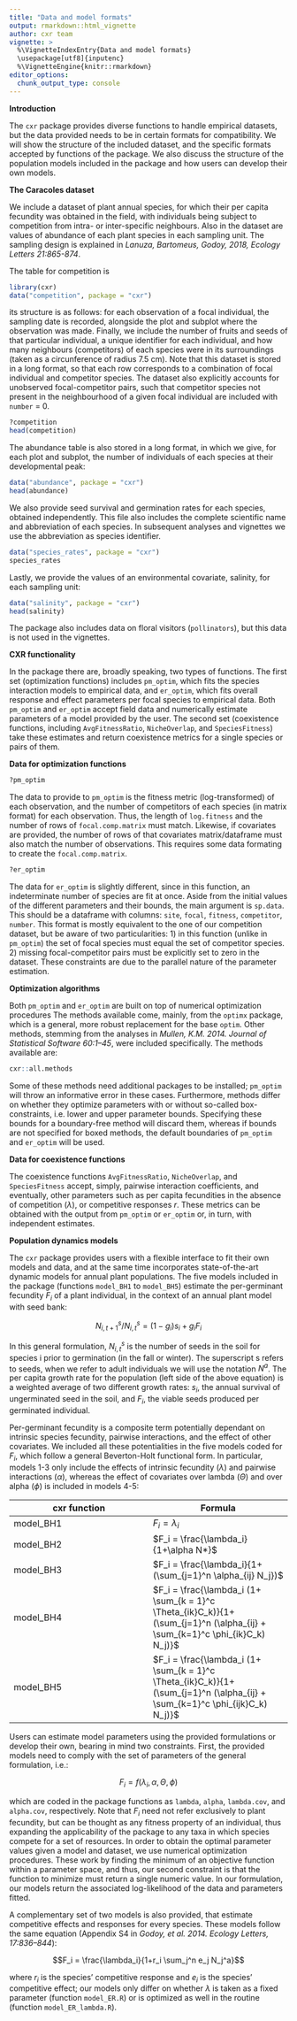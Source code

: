```yaml
---
title: "Data and model formats"
output: rmarkdown::html_vignette
author: cxr team
vignette: >
  %\VignetteIndexEntry{Data and model formats}
  \usepackage[utf8]{inputenc}
  %\VignetteEngine{knitr::rmarkdown}
editor_options: 
  chunk_output_type: console
---
```


**Introduction**

The `cxr` package provides diverse functions to handle empirical datasets, but the data provided needs to be in certain formats for compatibility. We will show the structure of the included dataset, and the specific formats accepted by functions of the package. We also discuss the structure of the population models included in the package and how users can develop their own models. 

**The Caracoles dataset**

We include a dataset of plant annual species, for which their per capita fecundity was obtained in the field, with individuals being subject to competition from intra- or inter-specific neighbours. Also in the dataset are values of abundance of each plant species in each sampling unit. The sampling design is explained in *Lanuza, Bartomeus, Godoy, 2018, Ecology Letters 21:865-874*.

The table for competition is

```r
library(cxr)
data("competition", package = "cxr")
```

its structure is as follows: for each observation of a focal individual, the sampling date is recorded, alongside the plot and subplot where the observation was made. Finally, we include the number of fruits and seeds of that particular individual, a unique identifier for each individual, and how many neighbours (competitors) of each species were in its surroundings (taken as a circunference of radius 7.5 cm). Note that this dataset is stored in a long format, so that each row corresponds to a combination of focal individual and competitor species. The dataset also explicitly accounts for unobserved focal-competitor pairs, such that competitor species not present in the neighbourhood of a given focal individual are included with `number` = 0. 

```r
?competition
head(competition)
```

The abundance table is also stored in a long format, in which we give, for each plot and subplot, the number of individuals of each species at their developmental peak:

```r
data("abundance", package = "cxr")
head(abundance)
```

We also provide seed survival and germination rates for each species, obtained independently. This file also includes the complete scientific name and abbreviation of each species. In subsequent analyses and vignettes we use the abbreviation as species identifier.

```r
data("species_rates", package = "cxr")
species_rates
```

Lastly, we provide the values of an environmental covariate, salinity, for each sampling unit:

```r
data("salinity", package = "cxr")
head(salinity)
```

The package also includes data on floral visitors (`pollinators`), but this data is not used in the vignettes.

**CXR functionality**

In the package there are, broadly speaking, two types of functions. The first set (optimization functions) includes `pm_optim`, which fits the species interaction models to empirical data, and `er_optim`, which fits overall response and effect parameters per focal species to empirical data. Both `pm_optim` and `er_optim` accept field data and numerically estimate parameters of a model provided by the user. The second set (coexistence functions, including `AvgFitnessRatio`, `NicheOverlap`, and `SpeciesFitness`) take these estimates and return coexistence metrics for a single species or pairs of them.

**Data for optimization functions**

```r
?pm_optim
```

The data to provide to `pm_optim` is the fitness metric (log-transformed) of each observation, and the number of competitors of each species (in matrix format) for each observation. Thus, the length of `log.fitness` and the number of rows of `focal.comp.matrix` must match. Likewise, if covariates are provided, the number of rows of that covariates matrix/dataframe must also match the number of observations. This requires some data formating to create the `focal.comp.matrix`.

```r
?er_optim
```

The data for `er_optim` is slightly different, since in this function, an indeterminate number of species are fit at once. Aside from the initial values of the different parameters and their bounds, the main argument is `sp.data`. This should be a dataframe with columns: `site`, `focal`, `fitness`, `competitor`, `number`. This format is mostly equivalent to the one of our competition dataset, but be aware of two particularities: 1) in this function (unlike in `pm_optim`) the set of focal species must equal the set of competitor species. 2) missing focal-competitor pairs must be explicitly set to zero in the dataset. These constraints are due to the parallel nature of the parameter estimation.

**Optimization algorithms**

Both `pm_optim` and `er_optim` are built on top of numerical optimization procedures The methods available come, mainly, from the `optimx` package, which is a general, more robust replacement for the base `optim`. Other methods, stemming from the analyses in *Mullen, K.M. 2014. Journal of Statistical Software 60:1–45*, were included specifically. The methods available are:

```r
cxr::all.methods
```

Some of these methods need additional packages to be installed; `pm_optim` will throw an informative error in these cases. Furthermore, methods differ on whether they optimize parameters with or without so-called box-constraints, i.e. lower and upper parameter bounds. Specifying these bounds for a boundary-free method will discard them, whereas if bounds are not specified for boxed methods, the default boundaries of `pm_optim` and `er_optim` will be used.

**Data for coexistence functions**

The coexistence functions `AvgFitnessRatio`, `NicheOverlap`, and `SpeciesFitness` accept, simply, pairwise interaction coefficients, and eventually, other parameters such as per capita fecundities in the absence of competition ($\lambda$), or competitive responses $r$. These metrics can be obtained with the output from `pm_optim` or `er_optim` or, in turn, with independent estimates.

**Population dynamics models**

The `cxr` package provides users with a flexible interface to fit their own models and data, and at the same time incorporates state-of-the-art dynamic models for annual plant populations. The five models included in the package (functions `model_BH1` to `model_BH5`) estimate the per-germinant fecundity $F_i$ of a plant individual, in the context of an annual plant model with seed bank:

$$N_{i,t+1}^s/N_{i,t}^s = (1-g_{i})s_i + g_iF_i$$

In this general formulation, $N^s_{i,t}$ is the number of seeds in the soil for species i prior to germination (in the fall or winter). The superscript s refers to seeds, when we refer to adult individuals we will use the notation $N^a$. The per capita growth rate for the population (left side of the above equation) is a weighted average of two different growth rates: $s_i$, the annual survival of ungerminated seed in the soil, and $F_i$, the viable seeds produced per germinated individual.

Per-germinant fecundity is a composite term potentially dependant on intrinsic species fecundity, pairwise interactions, and the effect of other covariates. We included all these potentialities in the five models coded for $F_i$, which follow a general Beverton-Holt functional form. In particular, models 1-3 only include the effects of intrinsic fecundity ($\lambda$) and pairwise interactions ($\alpha$), whereas the effect of covariates over lambda ($\Theta$) and over alpha ($\phi$) is included in models 4-5:

| cxr function | Formula |
| -----------  | ----------- |
| model_BH1    | $F_i = \lambda_i$ |
| model_BH2    | $F_i = \frac{\lambda_i}{1+\alpha N*}$ |
| model_BH3    | $F_i = \frac{\lambda_i}{1+ (\sum_{j=1}^n \alpha_{ij} N_j})$ |
| model_BH4    | $F_i = \frac{\lambda_i (1+ \sum_{k = 1}^c \Theta_{ik}C_k)}{1+ (\sum_{j=1}^n (\alpha_{ij} + \sum_{k=1}^c \phi_{ik}C_k) N_j)}$ |
| model_BH5    | $F_i = \frac{\lambda_i (1+ \sum_{k = 1}^c \Theta_{ik}C_k)}{1+ (\sum_{j=1}^n (\alpha_{ij} + \sum_{k=1}^c \phi_{ijk}C_k) N_j)}$ |

Users can estimate model parameters using the provided formulations or develop their own, bearing in mind two constraints. First, the provided models need to comply with the set of parameters of the general formulation, i.e.: 

$$F_i= f(\lambda_i,\alpha,\Theta,\phi)$$

which are coded in the package functions as `lambda`, `alpha`, `lambda.cov`, and `alpha.cov`, respectively. Note that $F_i$ need not refer exclusively to plant fecundity, but can be thought as any fitness property of an individual, thus expanding the applicability of the package to any taxa in which species compete for a set of resources. In order to obtain the optimal parameter values given a model and dataset, we use numerical optimization procedures. These work by finding the minimum of an objective function within a parameter space, and thus, our second constraint is that the function to minimize must return a single numeric value. In our formulation, our models return the associated log-likelihood of the data and parameters fitted.

A complementary set of two models is also provided, that estimate competitive effects and responses for every species. These models follow the same equation (Appendix S4 in *Godoy, et al. 2014. Ecology Letters, 17:836–844*): 

$$F_i = \frac{\lambda_i}{1+r_i \sum_j^n e_j N_j^a}$$

where $r_i$ is the species’ competitive response and $e_i$ is the species’ competitive effect; our models only differ on whether $\lambda$ is taken as a fixed parameter (function `model_ER.R`) or is optimized as well in the routine (function `model_ER_lambda.R`).
